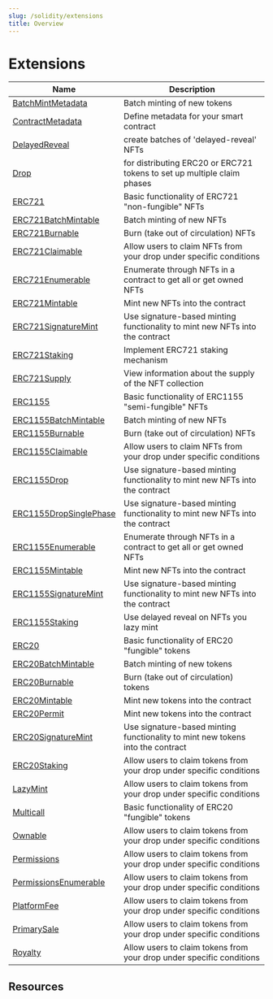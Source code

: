 ```yaml
---
slug: /solidity/extensions
title: Overview
---
```


# Extensions

| Name                  | Description                                                                           |
| --------------------- | ------------------------------------------------------------------------------------- |
| [BatchMintMetadata](/solidity/extensions/batchmintmetadata)      | Batch minting of new tokens                                                    |
| [ContractMetadata](/solidity/extensions/contractmetadata)       | Define metadata for your smart contract                                          |
| [DelayedReveal](/solidity/extensions/delayedreveal)          | create batches of 'delayed-reveal' NFTs                                              |
| [Drop](/solidity/extensions/drop)                   | for distributing ERC20 or ERC721 tokens to set up multiple claim phases |
| [ERC721](/solidity/extensions/erc721)                | Basic functionality of ERC721 "non-fungible" NFTs                                     |
| [ERC721BatchMintable](/solidity/extensions/erc721batchmintable)   | Batch minting of new NFTs                                                             |
| [ERC721Burnable](/solidity/extensions/erc721burnable)        | Burn (take out of circulation) NFTs                                                   |
| [ERC721Claimable](/solidity/extensions/erc721claimable)       | Allow users to claim NFTs from your drop under specific conditions                    |
| [ERC721Enumerable](/solidity/extensions/erc721enumerable)       | Enumerate through NFTs in a contract to get all or get owned NFTs                     |
| [ERC721Mintable](/solidity/extensions/erc721mintable)         | Mint new NFTs into the contract                                                       |
| [ERC721SignatureMint](/solidity/extensions/erc721signaturemint)    | Use signature-based minting functionality to mint new NFTs into the contract          |
| [ERC721Staking](/solidity/extensions/erc721staking)          | Implement ERC721 staking mechanism                               |
| [ERC721Supply](/solidity/extensions/erc721supply)           | View information about the supply of the NFT collection                               |
| [ERC1155](/solidity/extensions/erc1155)                  | Basic functionality of ERC1155 "semi-fungible" NFTs                          |
| [ERC1155BatchMintable](/solidity/extensions/erc1155batchmintable)     | Batch minting of new NFTs                                                    |
| [ERC1155Burnable](/solidity/extensions/erc1155burnable)          | Burn (take out of circulation) NFTs                                          |
| [ERC1155Claimable](/solidity/extensions/erc1155claimable)         | Allow users to claim NFTs from your drop under specific conditions           |
| [ERC1155Drop](/solidity/extensions/erc1155drop)              | Use signature-based minting functionality to mint new NFTs into the contract |
| [ERC1155DropSinglePhase](/solidity/extensions/erc1155dropsinglephase)   | Use signature-based minting functionality to mint new NFTs into the contract |
| [ERC1155Enumerable](/solidity/extensions/erc1155enumerable)        | Enumerate through NFTs in a contract to get all or get owned NFTs            |
| [ERC1155Mintable](/solidity/extensions/erc1155mintable)          | Mint new NFTs into the contract                                              |
| [ERC1155SignatureMint](/solidity/extensions/erc1155signaturemint)     | Use signature-based minting functionality to mint new NFTs into the contract |
| [ERC1155Staking](/solidity/extensions/erc1155staking)         | Use delayed reveal on NFTs you lazy mint                                     |
| [ERC20](/solidity/extensions/erc20)                  | Basic functionality of ERC20 "fungible" tokens                                 |
| [ERC20BatchMintable](/solidity/extensions/erc20batchmintable)     | Batch minting of new tokens                                                    |
| [ERC20Burnable](/solidity/extensions/erc20burnable)          | Burn (take out of circulation) tokens                                          |
| [ERC20Mintable](/solidity/extensions/erc20mintable)          | Mint new tokens into the contract                                              |
| [ERC20Permit](/solidity/extensions/erc20permit)            | Mint new tokens into the contract                                              |
| [ERC20SignatureMint](/solidity/extensions/erc20signaturemint)     | Use signature-based minting functionality to mint new tokens into the contract |
| [ERC20Staking](/solidity/extensions/erc20staking)           | Allow users to claim tokens from your drop under specific conditions           |
| [LazyMint](/solidity/extensions/lazymint)               | Allow users to claim tokens from your drop under specific conditions           |
| [Multicall](/solidity/extensions/multicall)              | Basic functionality of ERC20 "fungible" tokens                                 |
| [Ownable](/solidity/extensions/ownable)                | Allow users to claim tokens from your drop under specific conditions           |
| [Permissions](/solidity/extensions/permissions)            | Allow users to claim tokens from your drop under specific conditions           |
| [PermissionsEnumerable](/solidity/extensions/permissionsenumerable)  | Allow users to claim tokens from your drop under specific conditions           |
| [PlatformFee](/solidity/extensions/platformfee)            | Allow users to claim tokens from your drop under specific conditions           |
| [PrimarySale](/solidity/extensions/primarysale)            | Allow users to claim tokens from your drop under specific conditions           |
| [Royalty](/solidity/extensions/royalty)                | Allow users to claim tokens from your drop under specific conditions           |



## Resources

<div className="row" style={{ marginBottom: 24 }}>
  <div className="col col--12" style={{ padding: 8 }}>
    <QuickstartCard
      name="Guide: Add Permissions to Your Smart Contract"
      link="https://blog.thirdweb.com/guides/how-to-add-permissions-to-your-smart-contract-solidity/"
      image="/assets/icons/education.png"
    />
  </div>
</div>
